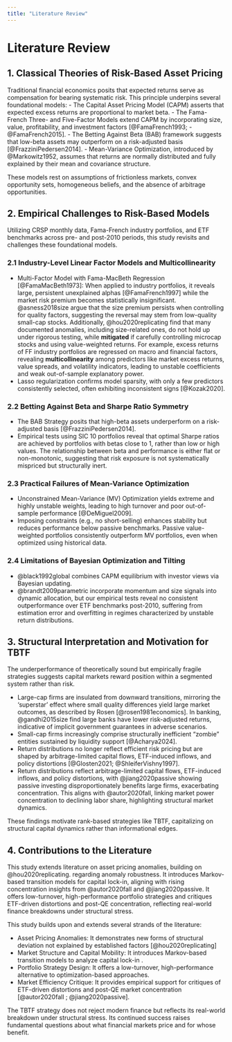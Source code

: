 ```yaml
---
title: "Literature Review"
---
```


# Literature Review

## 1. Classical Theories of Risk-Based Asset Pricing  

Traditional financial economics posits that expected returns serve as compensation for bearing systematic risk. This principle underpins several foundational models:
- The Capital Asset Pricing Model (CAPM) asserts that expected excess returns are proportional to market beta.
- The Fama-French Three- and Five-Factor Models extend CAPM by incorporating size, value, profitability, and investment factors [@FamaFrench1993; - @FamaFrench2015].
- The Betting Against Beta (BAB) framework suggests that low-beta assets may outperform on a risk-adjusted basis [@FrazziniPedersen2014].
- Mean-Variance Optimization, introduced by @Markowitz1952, assumes that returns are normally distributed and fully explained by their mean and covariance structure.

These models rest on assumptions of frictionless markets, convex opportunity sets, homogeneous beliefs, and the absence of arbitrage opportunities.

## 2. Empirical Challenges to Risk-Based Models  
Utilizing CRSP monthly data, Fama-French industry portfolios, and ETF benchmarks across pre- and post-2010 periods, this study revisits and challenges these foundational models.

### 2.1 Industry-Level Linear Factor Models and Multicollinearity  
- Multi-Factor Model with Fama-MacBeth Regression [@FamaMacBeth1973]: When applied to industry portfolios, it reveals large, persistent unexplained alphas [@FamaFrench1997] while the market risk premium becomes statistically insignificant. @asness2018size argue that the size premium persists when controlling for quality factors, suggesting the reversal may stem from low-quality small-cap stocks. Additionally, @hou2020replicating find that many documented anomalies, including size-related ones, do not hold up under rigorous testing, while **mitigated** if carefully controlling microcap stocks and using value-weighted returns. For example, excess returns of FF industry portfolios are regressed on macro and financial factors, revealing **multicollinearity** among predictors like market excess returns, value spreads, and volatility indicators, leading to unstable coefficients and weak out-of-sample explanatory power.  
- Lasso regularization confirms model sparsity, with only a few predictors consistently selected, often exhibiting inconsistent signs [@Kozak2020].

### 2.2 Betting Against Beta and Sharpe Ratio Symmetry  
- The BAB Strategy posits that high-beta assets underperform on a risk-adjusted basis [@FrazziniPedersen2014].
- Empirical tests using SIC 10 portfolios reveal that optimal Sharpe ratios are achieved by portfolios with betas close to 1, rather than low or high values. The relationship between beta and performance is either flat or non-monotonic, suggesting that risk exposure is not systematically mispriced but structurally inert.

### 2.3 Practical Failures of Mean-Variance Optimization  
- Unconstrained Mean-Variance (MV) Optimization yields extreme and highly unstable weights, leading to high turnover and poor out-of-sample performance [@DeMiguel2009].
- Imposing constraints (e.g., no short-selling) enhances stability but reduces performance below passive benchmarks. Passive value-weighted portfolios consistently outperform MV portfolios, even when optimized using historical data.

### 2.4 Limitations of Bayesian Optimization and Tilting  
- @black1992global combines CAPM equilibrium with investor views via Bayesian updating.  
- @brandt2009parametric incorporate momentum and size signals into dynamic allocation, but our empirical tests reveal no consistent outperformance over ETF benchmarks post-2010, suffering from estimation error and overfitting in regimes characterized by unstable return distributions.

## 3. Structural Interpretation and Motivation for TBTF  
The underperformance of theoretically sound but empirically fragile strategies suggests capital markets reward position within a segmented system rather than risk. 

- Large-cap firms are insulated from downward transitions, mirroring the 'superstar' effect where small quality differences yield large market outcomes, as described by Rosen [@rosen1981economics]. In banking, @gandhi2015size find large banks have lower risk-adjusted returns, indicative of implicit government guarantees in adverse scenarios.  
- Small-cap firms increasingly comprise structurally inefficient "zombie" entities sustained by liquidity support [@Acharya2024].
- Return distributions no longer reflect efficient risk pricing but are shaped by arbitrage-limited capital flows, ETF-induced inflows, and policy distortions [@Glosten2021; @ShleiferVishny1997].
- Return distributions reflect arbitrage-limited capital flows, ETF-induced inflows, and policy distortions, with @jiang2020passive showing passive investing disproportionately benefits large firms, exacerbating concentration. This aligns with @autor2020fall, linking market power concentration to declining labor share, highlighting structural market dynamics.

These findings motivate rank-based strategies like TBTF, capitalizing on structural capital dynamics rather than informational edges.

## 4. Contributions to the Literature  
This study extends literature on asset pricing anomalies, building on @hou2020replicating.  regarding anomaly robustness. It introduces Markov-based transition models for capital lock-in, aligning with rising concentration insights from @autor2020fall and @jiang2020passive. It offers low-turnover, high-performance portfolio strategies and critiques ETF-driven distortions and post-QE concentration, reflecting real-world finance breakdowns under structural stress.

This study builds upon and extends several strands of the literature:

- Asset Pricing Anomalies: It demonstrates new forms of structural deviation not explained by established factors [@hou2020replicating]
- Market Structure and Capital Mobility: It introduces Markov-based transition models to analyze capital lock-in .
- Portfolio Strategy Design: It offers a low-turnover, high-performance alternative to optimization-based approaches.
- Market Efficiency Critique: It provides empirical support for critiques of ETF-driven distortions and post-QE market concentration [@autor2020fall ; @jiang2020passive].

The TBTF strategy does not reject modern finance but reflects its real-world breakdown under structural stress. Its continued success raises fundamental questions about what financial markets price and for whose benefit.